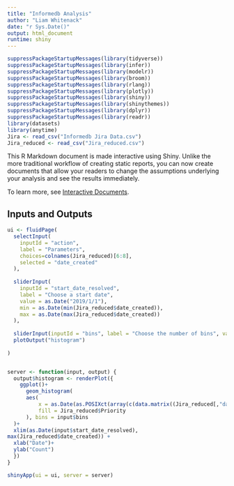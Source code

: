 ```yaml
---
title: "Informedb Analysis"
author: "Liam Whitenack"
date: "r Sys.Date()"
output: html_document
runtime: shiny
---
```


```r
suppressPackageStartupMessages(library(tidyverse))
suppressPackageStartupMessages(library(infer))
suppressPackageStartupMessages(library(modelr))
suppressPackageStartupMessages(library(broom))
suppressPackageStartupMessages(library(rlang))
suppressPackageStartupMessages(library(plotly))
suppressPackageStartupMessages(library(shiny))
suppressPackageStartupMessages(library(shinythemes))
suppressPackageStartupMessages(library(dplyr))
suppressPackageStartupMessages(library(readr))
library(datasets)
library(anytime)
Jira <- read_csv("Informedb Jira Data.csv")
Jira_reduced <- read_csv("Jira_reduced.csv")
```

This R Markdown document is made interactive using Shiny. Unlike the more traditional workflow of creating static reports, you can now create documents that allow your readers to change the assumptions underlying your analysis and see the results immediately. 

To learn more, see [Interactive Documents](http://rmarkdown.rstudio.com/authoring_shiny.html).


## Inputs and Outputs
```r
ui <- fluidPage(
  selectInput(
    inputId = "action",
    label = "Parameters",
    choices=colnames(Jira_reduced)[6:8],
    selected = "date_created"
  ),
  
  sliderInput(
    inputId = "start_date_resolved", 
    label = "Choose a start date", 
    value = as.Date("2019/1/1"), 
    min = as.Date(min(Jira_reduced$date_created)), 
    max = as.Date(max(Jira_reduced$date_created))
  ),
  
  sliderInput(inputId = "bins", label = "Choose the number of bins", value = 12, min = 6, max = 60, step = 6),
  plotOutput("histogram")
  
)


server <- function(input, output) {
  output$histogram <- renderPlot({
    ggplot()+
      geom_histogram(
      aes(
          x = as.Date(as.POSIXct(array(c(data.matrix((Jira_reduced[,"date_created"]))))*24*60*60, origin="1970-01-01")),
          fill = Jira_reduced$Priority
      ), bins = input$bins
  )+
  xlim(as.Date(input$start_date_resolved),
max(Jira_reduced$date_created)) +
  xlab("Date")+
  ylab("Count")
  })
}

shinyApp(ui = ui, server = server)
```

